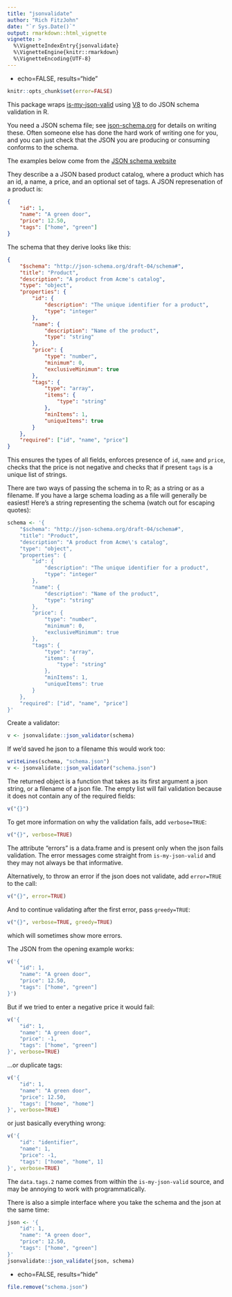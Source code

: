 ```yaml
---
title: "jsonvalidate"
author: "Rich FitzJohn"
date: "`r Sys.Date()`"
output: rmarkdown::html_vignette
vignette: >
  %\VignetteIndexEntry{jsonvalidate}
  %\VignetteEngine{knitr::rmarkdown}
  %\VignetteEncoding{UTF-8}
---
```


+ echo=FALSE, results="hide"
``` r
knitr::opts_chunk$set(error=FALSE)
```

This package wraps
[is-my-json-valid](https://github.com/mafintosh/is-my-json-valid)
using [V8](https://cran.r-project.org/package=V8) to do JSON schema
validation in R.

You need a JSON schema file; see
[json-schema.org](http://json-schema.org) for details on writing
these.  Often someone else has done the hard work of writing one
for you, and you can just check that the JSON you are producing or
consuming conforms to the schema.

The examples below come from the [JSON schema
website](http://json-schema.org/example1.html)

They describe a a JSON based product catalog, where a product which
has an id, a name, a price, and an optional set of tags.  A JSON
represenation of a product is:

```json
{
    "id": 1,
    "name": "A green door",
    "price": 12.50,
    "tags": ["home", "green"]
}
```

The schema that they derive looks like this:

```json
{
    "$schema": "http://json-schema.org/draft-04/schema#",
    "title": "Product",
    "description": "A product from Acme's catalog",
    "type": "object",
    "properties": {
        "id": {
            "description": "The unique identifier for a product",
            "type": "integer"
        },
        "name": {
            "description": "Name of the product",
            "type": "string"
        },
        "price": {
            "type": "number",
            "minimum": 0,
            "exclusiveMinimum": true
        },
        "tags": {
            "type": "array",
            "items": {
                "type": "string"
            },
            "minItems": 1,
            "uniqueItems": true
        }
    },
    "required": ["id", "name", "price"]
}
```

This ensures the types of all fields, enforces presence of `id`,
`name` and `price`, checks that the price is not negative and
checks that if present `tags` is a unique list of strings.

There are two ways of passing the schema in to R; as a string or as
a filename.  If you have a large schema loading as a file will
generally be easiest!  Here's a string representing the schema
(watch out for escaping quotes):
``` r
schema <- '{
    "$schema": "http://json-schema.org/draft-04/schema#",
    "title": "Product",
    "description": "A product from Acme\'s catalog",
    "type": "object",
    "properties": {
        "id": {
            "description": "The unique identifier for a product",
            "type": "integer"
        },
        "name": {
            "description": "Name of the product",
            "type": "string"
        },
        "price": {
            "type": "number",
            "minimum": 0,
            "exclusiveMinimum": true
        },
        "tags": {
            "type": "array",
            "items": {
                "type": "string"
            },
            "minItems": 1,
            "uniqueItems": true
        }
    },
    "required": ["id", "name", "price"]
}'
```

Create a validator:
``` r
v <- jsonvalidate::json_validator(schema)
```

If we'd saved he json to a filename this would work too:
``` r
writeLines(schema, "schema.json")
v <- jsonvalidate::json_validator("schema.json")
```

The returned object is a function that takes as its first argument
a json string, or a filename of a json file.  The empty list will
fail validation because it does not contain any of the required fields:
``` r
v("{}")
```

To get more information on why the validation fails, add `verbose=TRUE`:
``` r
v("{}", verbose=TRUE)
```

The attribute "errors" is a data.frame and is present only when the
json fails validation.  The error messages come straight from
`is-my-json-valid` and they may not always be that informative.

Alternatively, to throw an error if the json does not validate, add
`error=TRUE` to the call:
``` r
v("{}", error=TRUE)
```

And to continue validating after the first error, pass `greedy=TRUE`:
``` r
v("{}", verbose=TRUE, greedy=TRUE)
```

which will sometimes show more errors.

The JSON from the opening example works:
``` r
v('{
    "id": 1,
    "name": "A green door",
    "price": 12.50,
    "tags": ["home", "green"]
}')
```

But if we tried to enter a negative price it would fail:
``` r
v('{
    "id": 1,
    "name": "A green door",
    "price": -1,
    "tags": ["home", "green"]
}', verbose=TRUE)
```

...or duplicate tags:
``` r
v('{
    "id": 1,
    "name": "A green door",
    "price": 12.50,
    "tags": ["home", "home"]
}', verbose=TRUE)
```

or just basically everything wrong:
``` r
v('{
    "id": "identifier",
    "name": 1,
    "price": -1,
    "tags": ["home", "home", 1]
}', verbose=TRUE)
```

The `data.tags.2` name comes from within the `is-my-json-valid`
source, and may be annoying to work with programmatically.

There is also a simple interface where you take the schema and the
json at the same time:
``` r
json <- '{
    "id": 1,
    "name": "A green door",
    "price": 12.50,
    "tags": ["home", "green"]
}'
jsonvalidate::json_validate(json, schema)
```

+ echo=FALSE, results="hide"
``` r
file.remove("schema.json")
```
